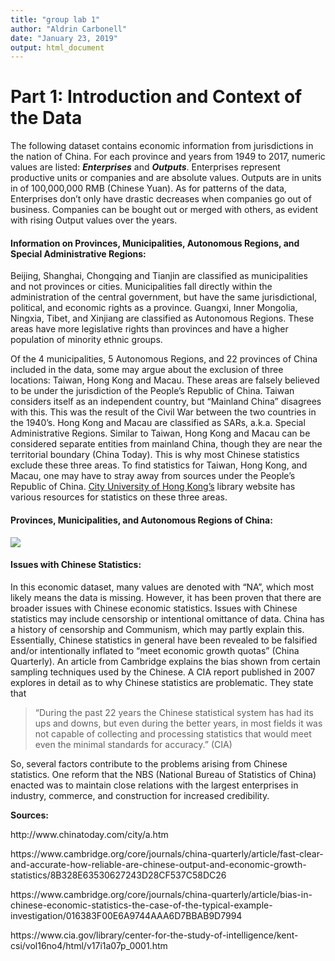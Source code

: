 ---
title: "group lab 1"
author: "Aldrin Carbonell"
date: "January 23, 2019"
output: html_document
---
# Part 1: Introduction and Context of the Data
The following dataset contains economic information from jurisdictions in the nation of China. 
For each province and years from 1949 to 2017, numeric values are listed: **_Enterprises_** and **_Outputs_**. Enterprises represent productive units or companies and are absolute values.
Outputs are in units in of 100,000,000 RMB (Chinese Yuan). As for patterns of the data, Enterprises don't only have drastic decreases when companies go out of business. Companies can be bought out or merged with others, as evident with rising Output values over the years.

#### **Information on Provinces, Municipalities, Autonomous Regions, and Special Administrative Regions:**
Beijing, Shanghai, Chongqing and Tianjin are classified as municipalities and not provinces or cities. Municipalities fall directly within the administration of the central government, but have the same jurisdictional, political, and economic rights as a province. Guangxi, Inner Mongolia, Ningxia, Tibet, and Xinjiang are classified as Autonomous Regions. These areas have more legislative rights than provinces and have a higher population of minority ethnic groups.

Of the 4 municipalities, 5 Autonomous Regions, and 22 provinces of China included in the data, some may argue about the exclusion of three locations: Taiwan, Hong Kong and Macau. These areas are falsely believed to be under the jurisdiction of the People's Republic of China. Taiwan considers itself as an independent country, but "Mainland China" disagrees with this. This was the result of the Civil War between the two countries in the 1940's.
Hong Kong and Macau are classified as SARs, a.k.a. Special Administrative Regions. Similar to Taiwan, Hong Kong and Macau can be considered separate entities from mainland China, though they are near the territorial boundary (China Today). This is why most Chinese statistics exclude these three areas. To find statistics for Taiwan, Hong Kong, and Macau, one may have to stray away from sources under the People's Republic of China. [City University of Hong Kong's](https://libguides.library.cityu.edu.hk/stats/hk) library website has various resources for statistics on these three areas.

#### **Provinces, Municipalities, and Autonomous Regions of China:**
![](chinaprovs.png)

#### **Issues with Chinese Statistics:** 
In this economic dataset, many values are denoted with "NA", which most likely means the data is missing. 
However, it has been proven that there are broader issues with Chinese economic statistics. Issues with Chinese statistics may include censorship or intentional omittance of data. China has a history of censorship and Communism, which may partly explain this. Essentially, Chinese statistics in general have been revealed to be falsified and/or intentionally inflated to "meet economic growth quotas" (China Quarterly). An article from Cambridge explains the bias shown from certain sampling techniques used by the Chinese.
A CIA report published in 2007 explores in detail as to why Chinese statistics are problematic. They state that

> "During the past 22 years the Chinese statistical system has had its ups and downs, but even during the better years, in most fields it was not capable of collecting and processing statistics that would meet even the minimal standards for accuracy." (CIA)

So, several factors contribute to the problems arising from Chinese statistics. One reform that the NBS (National Bureau of Statistics of China) enacted was to maintain close relations with the largest enterprises in industry, commerce, and construction for increased credibility.

**Sources:**

http://www.chinatoday.com/city/a.htm

https://www.cambridge.org/core/journals/china-quarterly/article/fast-clear-and-accurate-how-reliable-are-chinese-output-and-economic-growth-statistics/8B328E63530627243D28CF537C58DC26

https://www.cambridge.org/core/journals/china-quarterly/article/bias-in-chinese-economic-statistics-the-case-of-the-typical-example-investigation/016383F00E6A9744AAA6D7BBAB9D7994

https://www.cia.gov/library/center-for-the-study-of-intelligence/kent-csi/vol16no4/html/v17i1a07p_0001.htm

<!-- ```{r setup, warning=FALSE, echo=FALSE}
library(tidyverse)
object1=read.csv("China_EO_49to17.csv")
object2=as_tibble(object1)
``` -->
